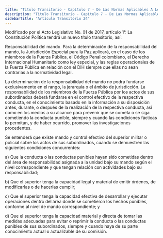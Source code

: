 ```yaml
---
title: "Titulo Transitorio - Capítulo 7 - De Las Normas Aplicables A Los Miembros De La Fuerza Pública Para La Terminación Del Conflicto Armado Y La Construcción De Una Paz Estable Y Duradera  - Artículo Transitorio 24"
description: "Titulo Transitorio - Capítulo 7 - De Las Normas Aplicables A Los Miembros De La Fuerza Pública Para La Terminación Del Conflicto Armado Y La Construcción De Una Paz Estable Y Duradera  - Artículo Transitorio 24"
sidebarTitle: "Artículo Transitorio 24"
---
```


<Warning>Modificado por el Acto Legislativo No. 01 de 2017, artículo 1°. La Constitución Política tendrá un nuevo título transitorio, así: </Warning>

Responsabilidad del mando. Para la determinación de la responsabilidad del mando, la Jurisdicción Especial para la Paz aplicará, en el caso de los miembros de la Fuerza Pública, el Código Penal colombiano, el Derecho Internacional Humanitario como ley especial, y las reglas operacionales de la Fuerza Pública en relación con el DIH siempre que ellas no sean contrarias a la normatividad legal. 

La determinación de la responsabilidad del mando no podrá fundarse exclusivamente en el rango, la jerarquía o el ámbito de jurisdicción. La responsabilidad de los miembros de la Fuerza Pública por los actos de sus subordinados deberá fundarse en el control efectivo de la respectiva conducta, en el conocimiento basado en la información a su disposición antes, durante, o después de la realización de la respectiva conducta, así como en los medios a su alcance para prevenir que se cometa o se siga cometiendo la conducta punible, siempre y cuando las condiciones fácticas lo permitan, y de haber ocurrido, promover las investigaciones procedentes. 

Se entenderá que existe mando y control efectivo del superior militar o policial sobre los actos de sus subordinados, cuando se demuestren las siguientes condiciones concurrentes: 

a) Que la conducta o las conductas punibles hayan sido cometidas dentro del área de responsabilidad asignada a la unidad bajo su mando según el nivel correspondiente y que tengan relación con actividades bajo su responsabilidad; 

b) Que el superior tenga la capacidad legal y material de emitir órdenes, de modificarlas o de hacerlas cumplir; 

c) Que el superior tenga la capacidad efectiva de desarrollar y ejecutar operaciones dentro del área donde se cometieron los hechos punibles, conforme al nivel de mando correspondiente; y 

d) Que el superior tenga la capacidad material y directa de tomar las medidas adecuadas para evitar o reprimir la conducta o las conductas punibles de sus subordinados, siempre y cuando haya de su parte conocimiento actual o actualizable de su comisión. 
